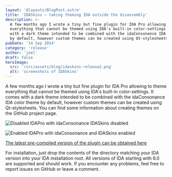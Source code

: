 ```yaml
---
layout: '@layouts/BlogPost.astro'
title: 'IDASkins – taking theming IDA outside the disassembly'
description: >-
  A few months ago I wrote a tiny but fine plugin for IDA Pro allowing to theme
  everything that cannot be themed using IDA's built-in color-settings. It comes
  with a dark theme intended to be combined with the idaConsonance IDA color theme
  by default, however custom themes can be created using Qt-stylesheets.
pubDate: '14 Sep 2014'
category: 'release'
author: 'joel'
draft: false
heroImage:
  src: '/src/assets/blog/idaskins-release2.png'
  alt: 'screenshots of IDASkins'
---
```


A few months ago I wrote a tiny but fine plugin for IDA Pro allowing to theme
everything that cannot be themed using IDA's built-in color-settings. It comes
with a dark theme intended to be combined with the idaConsonance IDA color theme
by default, however custom themes can be created using Qt-stylesheets. You can
find some information about creating themes on the GitHub project page.

![Disabled](https://zyantific.com/assets/2014-09-14-idaskins-taking-theming-ida-outside-the-disassembly/disabled.png)
IDAPro with idaConsonance IDASkins disabled

![Enabled](https://zyantific.com/assets/2014-09-14-idaskins-taking-theming-ida-outside-the-disassembly/enabled.png)
IDAPro with idaConsonance and IDASkins enabled

[The latest pre-compiled version of the plugin can be obtained here](https://github.com/athre0z/ida-skins/releases/latest)

For installation, just drop the contents of the directory matching your IDA
version into your IDA installation root. All versions of IDA starting with 6.0
are supported and should work. If you encounter any problems, feel free to
report issues on GitHub or leave a comment.
